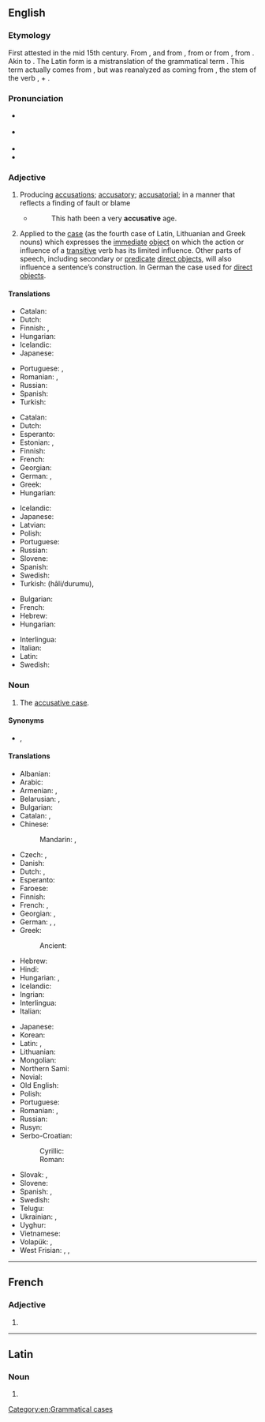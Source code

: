 ==English==
{{wikipedia}}

===Etymology===
First attested in the mid 15th century. From {{inh|en|enm|accusative}}, and from {{etyl|xno|en}} {{m|fro|accusatif}}, from {{der|en|frm|acusatif}} or from {{der|en|la|accūsātīvus|t=of blaming}}, from {{m|la|accūsō|t=to blame}}. Akin to {{m|en|accuse}}. The Latin form is a mistranslation of the {{etyl|grc|en}} grammatical term {{m|grc|αἰτιᾱτική|t=expressing an effect}}. This term actually comes from {{affix|grc|αἰτιᾱτός|t1=caused|-ῐκός|pos2=adjective suffix|nocat=1}}, but was reanalyzed as coming from {{m|grc||αἰτιᾱ-}}, the stem of the verb {{m|grc|αἰτιάομαι|t=to blame}}, + {{m|grc|-τῐκός|pos=verbal adjective suffix}}.

===Pronunciation===
* {{a|UK}} {{IPA|/əˈkjuːzətɪv/|lang=en}}
* {{a|US}} {{IPA|/əˈkjuzətɪv/|lang=en}}
* {{hyphenation|ac|cusa|tive|lang=en}}
* {{audio|en-us-accusative.ogg|Audio (US)|lang=en}}

===Adjective===
{{en-adj}}

# Producing [[accusation]]s; [[accusatory]]; [[accusatorial]]; in a manner that reflects a finding of fault or blame
#* {{w|Sir E. Dering}}
#*: This hath been a very '''accusative''' age.
# {{lb|en|grammar}} Applied to the [[case]] (as the fourth case of Latin, Lithuanian and Greek nouns) which expresses the [[immediate]] [[direct object|object]] on which the action or influence of a [[transitive]] verb has its limited influence. Other parts of speech, including secondary or [[predicate]] [[direct object]]s, will also influence a sentence’s construction. In German the case used for [[direct object]]s.

====Translations====
{{trans-top|producing accusations; accusatory}}
* Catalan: {{t+|ca|acusatiu}}
* Dutch: {{t+|nl|beschuldigend}}
* Finnish: {{t+|fi|syyttävä}}, {{t|fi|syyttelevä}}
* Hungarian: {{t|hu|vádaskodó}}
* Icelandic: {{t+|is|ásaka|alt=ásakandi}}
* Japanese: {{t|ja|非難を表す|tr=hinan wo arawasu}}
{{trans-mid}}
* Portuguese: {{t+|pt|acusativo}}, {{t|pt|acusatório}}
* Romanian: {{t+|ro|acuzator}}, {{t+|ro|acuzativ}}
* Russian: {{t+|ru|обвини́тельный}}
* Spanish: {{t+|es|acusativo}}
* Turkish: {{t|tr|suçlayıcı}}
{{trans-bottom}}

{{trans-top|related to accusative case}}
* Catalan: {{t+|ca|acusatiu}}
* Dutch: {{t+|nl|accusatief}}
* Esperanto: {{t|eo|akuzativa}}
* Estonian: {{t|et|sihitav}}, {{t|et|akusatiiv}}
* Finnish: {{t+|fi|akkusatiivi|alt=akkusatiivi-}}
* French: {{t+|fr|accusatif}}
* Georgian: {{t|ka|ბრალდებითი}}
* German: {{t+|de|Akkusativ|alt=Akkusativ-}}, {{t|de|akkusativisch}}
* Greek: {{t+|el|αιτιατική|f}}
* Hungarian: {{t+|hu|tárgyeset}}
{{trans-mid}}
* Icelandic: {{t+|is|þolfall|alt=þolfalls-}}
* Japanese: {{t|ja|対格の}}
* Latvian: {{t+|lv|akuzatīvs|m}}
* Polish: {{t+|pl|biernikowy}}
* Portuguese: {{t+|pt|acusativo}}
* Russian: {{t+|ru|вини́тельный}}
* Slovene: {{t|sl|tožilniški}}
* Spanish: {{t+|es|acusativo}}
* Swedish: {{t+|sv|ackusativ}}
* Turkish: {{t+|tr|belirtme}} (hâli/durumu), {{t+|tr|-i hâli}}
{{trans-bottom}}

{{checktrans-top}}
* Bulgarian: {{t-check|bg|винителен}}
* French: {{t+check|fr|accusatif}}
* Hebrew: {{t-check|he|יחס הפעול|tr=yakhas ha-pa’ul}}
* Hungarian: {{t+check|hu|tárgy}}
{{trans-mid}}
* Interlingua: {{t-check|ia|accusative}}
* Italian: {{t+check|it|accusativo}}
* Latin: {{t-check|la|accusativus}}
* Swedish: {{t+check|sv|ackusativ}}
{{trans-bottom}}

===Noun===
{{en-noun}}

# {{lb|en|grammar}} The [[accusative case]].

====Synonyms====
* {{sense|accusative case}} {{l|en|acc.}}, {{l|en|A.}}

====Translations====
{{trans-top|accusative case}}
* Albanian: {{t+|sq|kallëzore|f}}
* Arabic: {{t|ar|مَنْصُوب|m}}
* Armenian: {{t+|hy|հայցական}}, {{t|hy|հայցական հոլով}}
* Belarusian: {{t|be|вінава́льны склон|m|sc=Cyrl}}, {{t|be|вінава́льны|m|sc=Cyrl}}
* Bulgarian: {{t|bg|винителен падеж|m}}
* Catalan: {{t+|ca|acusatiu|m}}, {{t|ca|cas acusatiu|m}}
* Chinese:
*: Mandarin: {{t+|cmn|賓格}}, {{t+|cmn|宾格|tr=bīngé}}
* Czech: {{t|cs|čtvrtý pád|m}}, {{t+|cs|akuzativ|m}}
* Danish: {{t+|da|akkusativ}}
* Dutch: {{t+|nl|accusatief|m}}, {{t|nl|vierde naamval|m}}
* Esperanto: {{t+|eo|akuzativo}}
* Faroese: {{t+|fo|hvønnfall|n}}
* Finnish: {{t+|fi|akkusatiivi}}
* French: {{t+|fr|accusatif|m}}, {{t|fr|cas accusatif|m}}
* Georgian: {{t|ka|ბრალდებითი ბრუნვა}}, {{t|ka|აკუზატივი|sc=Geor}}
* German: {{t+|de|Akkusativ|m}}, {{t+|de|Wenfall|m}}, {{t|de|vierter Fall|m}}
* Greek: {{t+|el|αιτιατική|f}}
*: Ancient: {{t|grc|αἰτιατικὴ πτῶσις|f|sc=polytonic}}
* Hebrew: {{t|he|יחס הפעול|tr=yakhas ha-pa’ul|m}}
* Hindi: {{t|hi|द्वितीया विभक्ति|f|sc=Deva}}
* Hungarian: {{t+|hu|tárgyeset}}, {{t|hu|akkuzatívusz}}
* Icelandic: {{t+|is|þolfall|n}}
* Ingrian: {{t|izh|akkuzatiivi}}
* Interlingua: {{t|ia|accusativo}}
* Italian: {{t+|it|accusativo|m}}
{{trans-mid}}
* Japanese: {{t+|ja|対格|tr=たいかく, taikaku}}
* Korean: {{t|ko|대격}}
* Latin: {{t|la|[[casus]] [[accusativus]]|m}}, {{t|la|incūsātīvus}}
* Lithuanian: {{t+|lt|galininkas|m}}
* Mongolian: {{t+|mn|заах|sc=Cyrl}}
* Northern Sami: {{t|se|akkusatiiva}}
* Novial: {{t|nov|akusative}}
* Old English: {{t|ang|wregendlic casus|sc=Geor}}
* Polish: {{t+|pl|biernik|m-in}}
* Portuguese: {{t+|pt|acusativo|m}}
* Romanian: {{t+|ro|acuzativ|n}}, {{t|ro|caz acuzativ|n}}
* Russian: {{t+|ru|вини́тельный паде́ж|m}}
* Rusyn: {{t|rue|акузатів|m}}
* Serbo-Croatian:
*: Cyrillic: {{t|sh|акузатив|m}}
*: Roman: {{t+|sh|akuzativ|m}}
* Slovak: {{t+|sk|akuzatív|m}}, {{t|sk|štvrtý pád|m}}
* Slovene: {{t+|sl|tožilnik|m}}
* Spanish: {{t+|es|acusativo|m}}, {{t|es|caso acusativo|m}}
* Swedish: {{t+|sv|ackusativ|c}}
* Telugu: {{t+|te|ద్వితీయా విభక్తి}}
* Ukrainian: {{t|uk|знахі́дний відмі́нок|m|sc=Cyrl}}, {{t+|uk|знахі́дний|m|sc=Cyrl}}
* Uyghur: {{t|ug|چۈشۈم كېلىش}}
* Vietnamese: {{t|vi|đối cách}}
* Volapük: {{t|vo|kimifal}}, {{t+|vo|kusatif}}
* West Frisian: {{t|fy|hwaenfal}}, {{t|fy|4e fal}}, {{t+|fy|akkusatyf}}
{{trans-bottom}}

[[Category:en:Grammatical cases]]

----

==French==

===Adjective===
{{fr-adj-form}}

# {{feminine singular of|accusatif|lang=fr}}

----

==Latin==

===Noun===
{{la-noun-form|accūsātīve}}

# {{inflection of|accūsātīvus||voc|s|lang=la}}